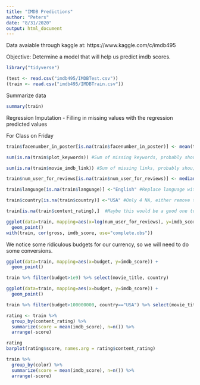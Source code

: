 ```yaml
---
title: "IMDB Predictions"
author: "Peters"
date: "8/31/2020"
output: html_document
---
```


Data avaiable through kaggle at: https://www.kaggle.com/c/imdb495

Objective: Determine a model that will help us predict imdb scores.

```r
library("tidyverse")
```

```r
(test <- read.csv("imdb495/IMDBTest.csv"))
(train <- read.csv("imdb495/IMDBTrain.csv"))
```

Summarize data

```r
summary(train)
```

Regression Imputation - Filling in missing values with the regression predicted values





For Class on Friday

```r
train$facenumber_in_poster[is.na(train$facenumber_in_poster)] <- mean(train$facenumber_in_poster, na.rm = TRUE) #Replace posters with mean

sum(is.na(train$plot_keywords)) #Sum of missing keywords, probably shou;d just drop?

sum(is.na(train$movie_imdb_link)) #Sum of missing links, probably shou;d just drop?

train$num_user_for_reviews[is.na(train$num_user_for_reviews)] <- median(train$facenumber_in_poster, na.rm = TRUE) #number of users

train$language[is.na(train$language)] <-"English" #Replace language with english, most of the countries were USA, or english movies if country was NA

train$country[is.na(train$country)] <-"USA" #Only 4 NA, either remove them or replace with USA

train[is.na(train$content_rating),]  #Maybe this would be a good one to  use KNN or K-means? 274 missing values
```









```r
ggplot(data=train, mapping=aes(x=log(num_user_for_reviews), y=imdb_score, color = content_rating)) +
  geom_point()
with(train, cor(gross, imdb_score, use="complete.obs"))
```




We notice some ridiculous budgets for our currency, so we will need to do some conversions.
```r
ggplot(data=train, mapping=aes(x=budget, y=imdb_score)) +
  geom_point()

train %>% filter(budget>1e9) %>% select(movie_title, country)
```


```r
ggplot(data=train, mapping=aes(x=budget, y=imdb_score)) +
  geom_point()

train %>% filter(budget>100000000, country=="USA") %>% select(movie_title, country)
```

```r
rating <- train %>%
  group_by(content_rating) %>%
  summarize(score = mean(imdb_score), n=n()) %>%
  arrange(-score)

rating
barplot(rating$score, names.arg = rating$content_rating)
```


```r
train %>%
  group_by(color) %>%
  summarize(score = mean(imdb_score), n=n()) %>%
  arrange(-score)

```


